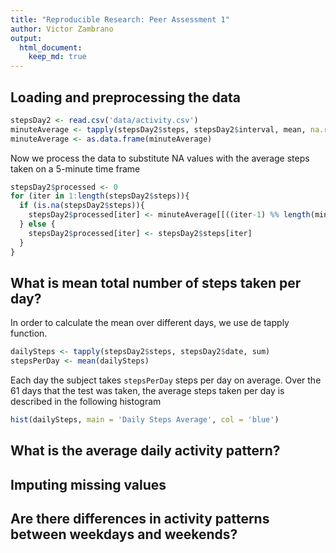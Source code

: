 ```yaml
---
title: "Reproducible Research: Peer Assessment 1"
author: Victor Zambrano
output: 
  html_document:
    keep_md: true
---
```



## Loading and preprocessing the data
```r
stepsDay2 <- read.csv('data/activity.csv')
minuteAverage <- tapply(stepsDay2$steps, stepsDay2$interval, mean, na.rm = T)
minuteAverage <- as.data.frame(minuteAverage)
```

Now we process the data to substitute NA values with the average steps taken on a 5-minute time frame

```r
stepsDay2$processed <- 0
for (iter in 1:length(stepsDay2$steps)){
  if (is.na(stepsDay2$steps)){
    stepsDay2$processed[iter] <- minuteAverage[[((iter-1) %% length(minuteAverage))+1]]
  } else {
    stepsDay2$processed[iter] <- stepsDay2$steps[iter]
  }
}
```


## What is mean total number of steps taken per day?

In order to calculate the mean over different days, we use de tapply function.

```r
dailySteps <- tapply(stepsDay2$steps, stepsDay2$date, sum)
stepsPerDay <- mean(dailySteps)
```

Each day the subject takes `stepsPerDay` steps per day on average. Over the 61 days that the
test was taken, the average steps taken per day is described in the following histogram

```r
hist(dailySteps, main = 'Daily Steps Average', col = 'blue')
```



## What is the average daily activity pattern?


## Imputing missing values



## Are there differences in activity patterns between weekdays and weekends?
